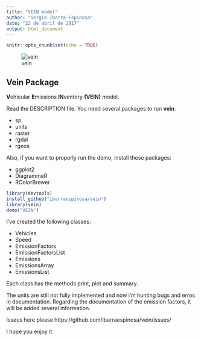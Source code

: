 ```yaml
---
title: "VEIN model"
author: "Sergio Ibarra-Espinosa"
date: "22 de abril de 2017"
output: html_document
---
```


```r
knitr::opts_chunk$set(echo = TRUE)
```

![vein](p2.png)


## Vein Package

**V**ehicular **E**missions **IN**ventory **(VEIN)** model.  



Read the DESCRIPTION file. You need several packages to run **vein**.

- sp
- units
- raster
- rgdal
- rgeos

Also, if you want to properly run the demo, install these packages:

- ggplot2
- DiagrammeR
- RColorBrewer


```r
library(devtools)
install_github("ibarraespinosa/vein")
library(vein)
demo("VEIN")
```

I've created the following classes:

- Vehicles
- Speed
- EmissionFactors
- EmissionFactorsList
- Emissions
- EmissionsArray
- EmissionsList

Each class has the methods print, plot and summary.

The units are still not fully implemented and now i'm hunting bugs and erros in documentation. Regarding the documentation of the emission factors, it will be added several information.


Isseus here please https://github.com/ibarraespinosa/vein/issues/

I hope you enjoy it
